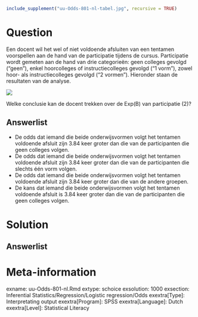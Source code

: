 ```{r, echo = FALSE, results = "hide"}
include_supplement("uu-Odds-801-nl-tabel.jpg", recursive = TRUE)
```



Question
========

Een docent wil het wel of niet voldoende afsluiten van een tentamen voorspellen aan de hand van de participatie tijdens de cursus. Participatie wordt gemeten aan de hand van drie categorieën: geen colleges gevolgd (“geen”), enkel hoorcolleges of instructiecolleges gevolgd (“1 vorm”), zowel hoor- als instructiecolleges gevolgd (“2 vormen”). Hieronder staan de resultaten van de analyse.
  
![](uu-Odds-801-nl-tabel.jpg)

Welke conclusie kan de docent trekken over de Exp(B) van participatie (2)?
  
Answerlist
----------
* De odds dat iemand die beide onderwijsvormen volgt het tentamen voldoende afsluit zijn 3.84 keer groter dan die van de participanten die geen colleges volgen. 
* De odds dat iemand die beide onderwijsvormen volgt het tentamen voldoende afsluit zijn 3.84 keer groter dan die van de participanten die slechts één vorm volgen.
* De odds dat iemand die beide onderwijsvormen volgt het tentamen voldoende afsluit zijn 3.84 keer groter dan die van de andere groepen.
* De kans dat iemand die beide onderwijsvormen volgt het tentamen voldoende afsluit is 3.84 keer groter dan die van de participanten die geen colleges volgen.


Solution
========
  


Answerlist
----------



Meta-information
================
exname: uu-Odds-801-nl.Rmd
extype: schoice
exsolution: 1000
exsection: Inferential Statistics/Regression/Logistic regression/Odds
exextra[Type]: Interpretating output
exextra[Program]: SPSS
exextra[Language]: Dutch
exextra[Level]: Statistical Literacy
